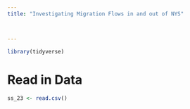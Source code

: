 ```yaml
---
title: "Investigating Migration Flows in and out of NYS"



---
```


```r
library(tidyverse)
```

# Read in Data
```r
ss_23 <- read.csv()
```

